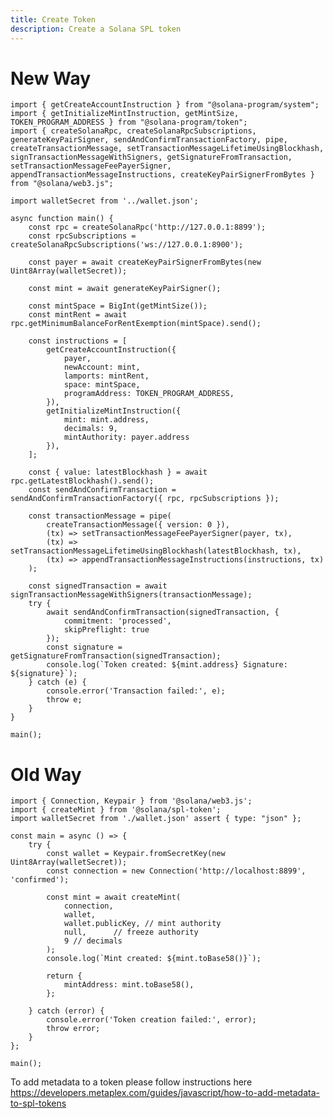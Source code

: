 ```yaml
---
title: Create Token
description: Create a Solana SPL token
---
```


# New Way

```tsx 
import { getCreateAccountInstruction } from "@solana-program/system";
import { getInitializeMintInstruction, getMintSize, TOKEN_PROGRAM_ADDRESS } from "@solana-program/token";
import { createSolanaRpc, createSolanaRpcSubscriptions, generateKeyPairSigner, sendAndConfirmTransactionFactory, pipe, createTransactionMessage, setTransactionMessageLifetimeUsingBlockhash, signTransactionMessageWithSigners, getSignatureFromTransaction, setTransactionMessageFeePayerSigner, appendTransactionMessageInstructions, createKeyPairSignerFromBytes } from "@solana/web3.js";

import walletSecret from '../wallet.json';

async function main() {
    const rpc = createSolanaRpc('http://127.0.0.1:8899');
    const rpcSubscriptions = createSolanaRpcSubscriptions('ws://127.0.0.1:8900');

    const payer = await createKeyPairSignerFromBytes(new Uint8Array(walletSecret));

    const mint = await generateKeyPairSigner();

    const mintSpace = BigInt(getMintSize());
    const mintRent = await rpc.getMinimumBalanceForRentExemption(mintSpace).send();

    const instructions = [
        getCreateAccountInstruction({
            payer,
            newAccount: mint,
            lamports: mintRent,
            space: mintSpace,
            programAddress: TOKEN_PROGRAM_ADDRESS,
        }),
        getInitializeMintInstruction({
            mint: mint.address,
            decimals: 9,
            mintAuthority: payer.address
        }),
    ];

    const { value: latestBlockhash } = await rpc.getLatestBlockhash().send();
    const sendAndConfirmTransaction = sendAndConfirmTransactionFactory({ rpc, rpcSubscriptions });

    const transactionMessage = pipe(
        createTransactionMessage({ version: 0 }),
        (tx) => setTransactionMessageFeePayerSigner(payer, tx),
        (tx) => setTransactionMessageLifetimeUsingBlockhash(latestBlockhash, tx),
        (tx) => appendTransactionMessageInstructions(instructions, tx)
    );

    const signedTransaction = await signTransactionMessageWithSigners(transactionMessage);
    try {
        await sendAndConfirmTransaction(signedTransaction, {
            commitment: 'processed',
            skipPreflight: true
        });
        const signature = getSignatureFromTransaction(signedTransaction);
        console.log(`Token created: ${mint.address} Signature: ${signature}`);
    } catch (e) {
        console.error('Transaction failed:', e);
        throw e;
    }
}

main();

```

# Old Way

```tsx
import { Connection, Keypair } from '@solana/web3.js';
import { createMint } from '@solana/spl-token';
import walletSecret from './wallet.json' assert { type: "json" };

const main = async () => {
    try {
        const wallet = Keypair.fromSecretKey(new Uint8Array(walletSecret));
        const connection = new Connection('http://localhost:8899', 'confirmed');

        const mint = await createMint(
            connection,
            wallet,
            wallet.publicKey, // mint authority
            null,      // freeze authority
            9 // decimals
        );
        console.log(`Mint created: ${mint.toBase58()}`);

        return {
            mintAddress: mint.toBase58(),
        };

    } catch (error) {
        console.error('Token creation failed:', error);
        throw error;
    }
};

main();
```

To add metadata to a token please follow instructions here https://developers.metaplex.com/guides/javascript/how-to-add-metadata-to-spl-tokens
